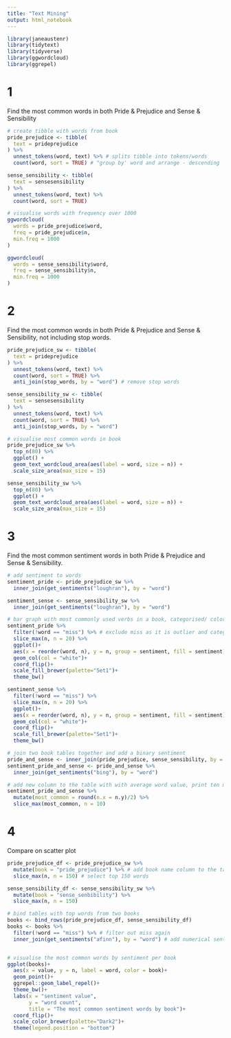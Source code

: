 ```yaml
---
title: "Text Mining"
output: html_notebook
---
```


```r
library(janeaustenr)
library(tidytext)
library(tidyverse)
library(ggwordcloud)
library(ggrepel)
```

# 1
Find the most common words in both Pride & Prejudice and Sense & Sensibility

```r
# create tibble with words from book
pride_prejudice <- tibble(
  text = prideprejudice
) %>% 
  unnest_tokens(word, text) %>% # splits tibble into tokens/words
  count(word, sort = TRUE) # "group by' word and arrange - descending

sense_sensibility <- tibble(
  text = sensesensibility
) %>% 
  unnest_tokens(word, text) %>% 
  count(word, sort = TRUE)

# visualise words with frequency over 1000
ggwordcloud( 
  words = pride_prejudice$word,
  freq = pride_prejudice$n,
  min.freq = 1000
)

ggwordcloud(
  words = sense_sensibility$word,
  freq = sense_sensibility$n,
  min.freq = 1000
)
```
# 2
Find the most common words in both Pride & Prejudice and Sense & Sensibility, not including stop words.

```r
pride_prejudice_sw <- tibble(
  text = prideprejudice
) %>% 
  unnest_tokens(word, text) %>% 
  count(word, sort = TRUE) %>% 
  anti_join(stop_words, by = "word") # remove stop words

sense_sensibility_sw <- tibble(
  text = sensesensibility
) %>% 
  unnest_tokens(word, text) %>% 
  count(word, sort = TRUE) %>% 
  anti_join(stop_words, by = "word")

# visualise most common words in book
pride_prejudice_sw %>%
  top_n(80) %>% 
  ggplot() + 
  geom_text_wordcloud_area(aes(label = word, size = n)) +
  scale_size_area(max_size = 15)

sense_sensibility_sw %>%
  top_n(80) %>% 
  ggplot() + 
  geom_text_wordcloud_area(aes(label = word, size = n)) +
  scale_size_area(max_size = 15)
```


# 3
Find the most common sentiment words in both Pride & Prejudice and Sense & Sensibility.

```r
# add sentiment to words
sentiment_pride <- pride_prejudice_sw %>% 
  inner_join(get_sentiments("loughran"), by = "word")

sentiment_sense <- sense_sensibility_sw %>% 
  inner_join(get_sentiments("loughran"), by = "word")

# bar graph with most commonly used verbs in a book, categorised/ colored by sentiment 
sentiment_pride %>% 
  filter(!word == "miss") %>% # exclude miss as it is outlier and categorised as negative even though in the book it is mainly used as Miss and not not as a verb
  slice_max(n, n = 20) %>% 
  ggplot()+
  aes(x = reorder(word, n), y = n, group = sentiment, fill = sentiment)+
  geom_col(col = "white")+
  coord_flip()+
  scale_fill_brewer(palette="Set1")+
  theme_bw()

sentiment_sense %>% 
  filter(!word == "miss") %>% 
  slice_max(n, n = 20) %>% 
  ggplot()+
  aes(x = reorder(word, n), y = n, group = sentiment, fill = sentiment)+
  geom_col(col = "white")+
  coord_flip()+
  scale_fill_brewer(palette="Set1")+
  theme_bw()

# join two book tables together and add a binary sentiment
pride_and_sense <- inner_join(pride_prejudice, sense_sensibility, by = "word")
sentiment_pride_and_sense <- pride_and_sense %>% 
  inner_join(get_sentiments("bing"), by = "word")

# add new column to the table with with average word value, print ten most used words
sentiment_pride_and_sense %>% 
  mutate(most_common = round(n.x = n.y)/2) %>% 
  slice_max(most_common, n = 10)

```
# 4
Compare on scatter plot

```r
pride_prejudice_df <- pride_prejudice_sw %>% 
  mutate(book = "pride_prejudice") %>% # add book name column to the table
  slice_max(n, n = 150) # select top 150 words

sense_sensibility_df <- sense_sensibility_sw %>% 
  mutate(book = "sense_senbibility") %>% 
  slice_max(n, n = 150)

# bind tables with top words from two books
books <- bind_rows(pride_prejudice_df, sense_sensibility_df)
books <- books %>% 
  filter(!word == "miss") %>% # filter out miss again
  inner_join(get_sentiments("afinn"), by = "word") # add numerical sentiment column


# visualise the most common words by sentiment per book
ggplot(books)+
  aes(x = value, y = n, label = word, color = book)+
  geom_point()+
  ggrepel::geom_label_repel()+
  theme_bw()+
  labs(x = "sentiment value",
       y = "word count",
       title = "The most common sentiment words by book")+
  coord_flip()+
  scale_color_brewer(palette="Dark2")+
  theme(legend.position = "bottom")
```

